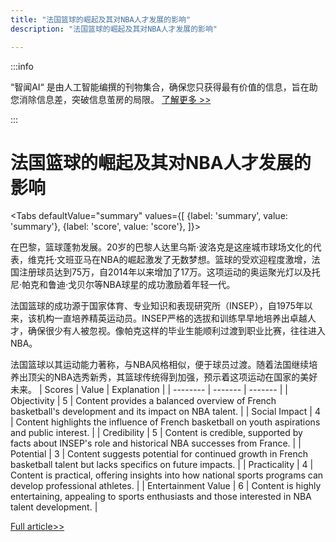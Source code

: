 ```yaml
---
title: "法国篮球的崛起及其对NBA人才发展的影响"
description: "法国篮球的崛起及其对NBA人才发展的影响"

---
```



:::info

“智闻AI“ 是由人工智能编撰的刊物集合，确保您只获得最有价值的信息，旨在助您消除信息差，突破信息茧房的局限。  [了解更多 >>](/)

:::

# 法国篮球的崛起及其对NBA人才发展的影响


<Tabs
	defaultValue="summary"
	values={[
	{label: 'summary', value: 'summary'},
	{label: 'score', value: 'score'},
]}>
<TabItem value="summary">


在巴黎，篮球蓬勃发展。20岁的巴黎人达里乌斯·波洛克是这座城市球场文化的代表，维克托·文班亚马在NBA的崛起激发了无数梦想。篮球的受欢迎程度激增，法国注册球员达到75万，自2014年以来增加了17万。这项运动的奥运聚光灯以及托尼·帕克和鲁迪·戈贝尔等NBA球星的成功激励着年轻一代。

法国篮球的成功源于国家体育、专业知识和表现研究所（INSEP），自1975年以来，该机构一直培养精英运动员。INSEP严格的选拔和训练早早地培养出卓越人才，确保很少有人被忽视。像帕克这样的毕业生能顺利过渡到职业比赛，往往进入NBA。

法国篮球以其运动能力著称，与NBA风格相似，便于球员过渡。随着法国继续培养出顶尖的NBA选秀新秀，其篮球传统得到加强，预示着这项运动在国家的美好未来。
</TabItem>
<TabItem value="score">
	| Scores     | Value   | Explanation |
	| -------- | ------- | ------- |
	| Objectivity  | 5    | Content provides a balanced overview of French basketball's development and its impact on NBA talent.    |
	| Social Impact | 4     | Content highlights the influence of French basketball on youth aspirations and public interest.    |
	| Credibility    | 5    | Content is credible, supported by facts about INSEP's role and historical NBA successes from France.    |
	| Potential    | 3    | Content suggests potential for continued growth in French basketball talent but lacks specifics on future impacts.    |
	| Practicality    | 4    | Content is practical, offering insights into how national sports programs can develop professional athletes.    |
	| Entertainment Value    | 6    | Content is highly entertaining, appealing to sports enthusiasts and those interested in NBA talent development.    |
</TabItem>
</Tabs>

[Full article>>](https://apnews.com/article/nba-draft-2024-french-basketball-paris-olympics-5340a58694850c2ec6772efc3c377a7d)
